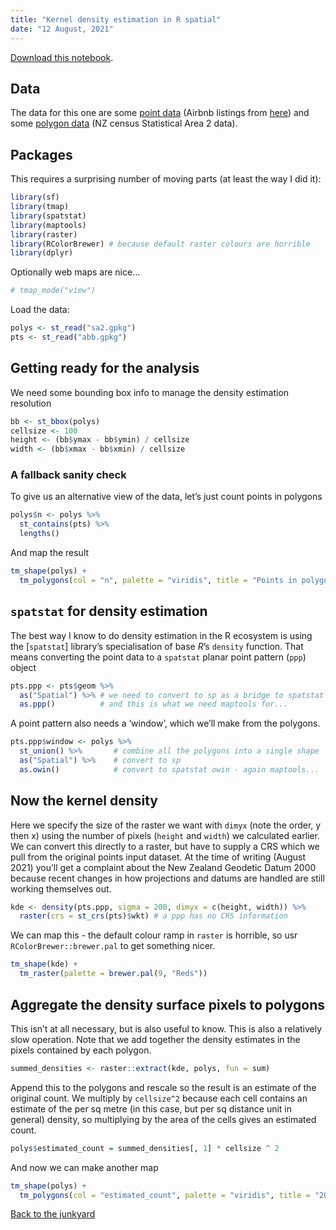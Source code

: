 ```yaml
---
title: "Kernel density estimation in R spatial"
date: "12 August, 2021"
---
```

[Download this notebook](kde.Rmd?raw=true).

## Data
The data for this one are some [point data](abb.gpkg?raw=true) (Airbnb listings from [here](http://insideairbnb.com/new-zealand/)) and some [polygon data](sa2.gpkg?raw=true) (NZ census Statistical Area 2 data).

## Packages
This requires a surprising number of moving parts (at least the way I did it):
```r
library(sf)
library(tmap)
library(spatstat)
library(maptools)
library(raster)
library(RColorBrewer) # because default raster colours are horrible
library(dplyr)
```

Optionally web maps are nice...

```r
# tmap_mode("view")
```

Load the data:
```r
polys <- st_read("sa2.gpkg")
pts <- st_read("abb.gpkg")
```

## Getting ready for the analysis
We need some bounding box info to manage the density estimation resolution

```r
bb <- st_bbox(polys)
cellsize <- 100
height <- (bb$ymax - bb$ymin) / cellsize
width <- (bb$xmax - bb$xmin) / cellsize
```

### A fallback sanity check
To give us an alternative view of the data, let's just count points in polygons

```r
polys$n <- polys %>%
  st_contains(pts) %>%
  lengths()
```

And map the result

```r
tm_shape(polys) +
  tm_polygons(col = "n", palette = "viridis", title = "Points in polygons")
```

## `spatstat` for density estimation
The best way I know to do density estimation in the R ecosystem is using the [`spatstat`] library's specialisation of base *R*'s `density` function. That means converting the point data to a `spatstat` planar point pattern (`ppp`) object

```r
pts.ppp <- pts$geom %>% 
  as("Spatial") %>% # we need to convert to sp as a bridge to spatstat
  as.ppp()          # and this is what we need maptools for...
```

A point pattern also needs a 'window', which we'll make from the polygons.

```r
pts.ppp$window <- polys %>%
  st_union() %>%       # combine all the polygons into a single shape
  as("Spatial") %>%    # convert to sp
  as.owin()            # convert to spatstat owin - again maptools...
```

## Now the kernel density
Here we specify the size of the raster we want with `dimyx` (note the order, y then x) using the number of pixels (`height` and `width`) we calculated earlier. We can convert this directly to a raster, but have to supply a CRS which we pull from the original points input dataset. At the time of writing (August 2021) you'll get a complaint about the New Zealand Geodetic Datum 2000 because recent changes in how projections and datums are handled are still working themselves out.

```r
kde <- density(pts.ppp, sigma = 200, dimyx = c(height, width)) %>%
  raster(crs = st_crs(pts)$wkt) # a ppp has no CRS information
```

We can map this - the default colour ramp in `raster` is horrible, so usr `RColorBrewer::brewer.pal` to get something nicer.

```r
tm_shape(kde) +
  tm_raster(palette = brewer.pal(9, "Reds"))
```

## Aggregate the density surface pixels to polygons
This isn't at all necessary, but is also useful to know. This is also a relatively slow operation. Note that we add together the density estimates in the pixels contained by each polygon.

```r
summed_densities <- raster::extract(kde, polys, fun = sum)
```

Append this to the polygons and rescale so the result is an estimate of the original count. We multiply by `cellsize^2` because each cell contains an estimate of the per sq metre (in this case, but per sq distance unit in general) density, so multiplying by the area of the cells gives an estimated count.

```r
polys$estimated_count = summed_densities[, 1] * cellsize ^ 2
```

And now we can make another map

```r
tm_shape(polys) + 
  tm_polygons(col = "estimated_count", palette = "viridis", title = "200m KDE estimate")
```

[Back to the junkyard](../r-junkyard)
